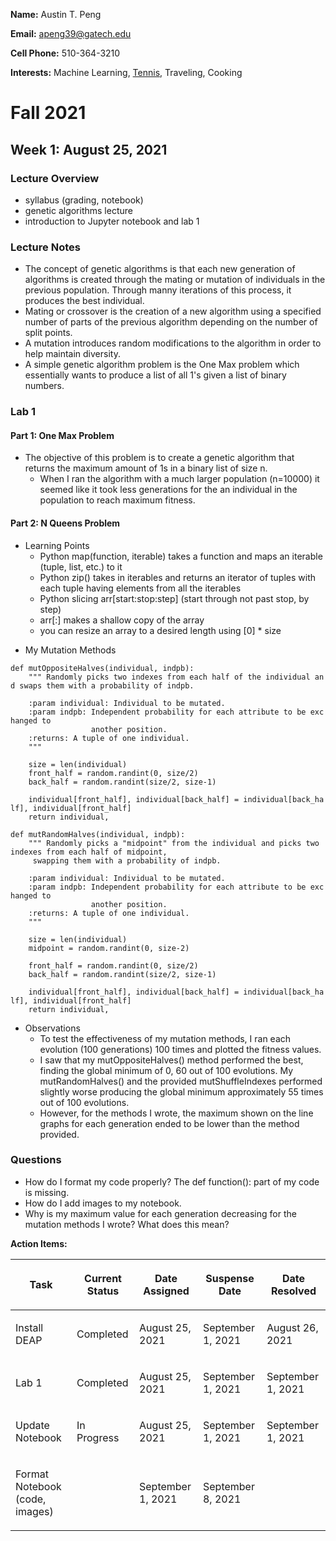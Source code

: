 '''Name:''' Austin T. Peng

'''Email:''' [mailto:apeng39@gatech.edu apeng39@gatech.edu]

'''Cell Phone:''' 510-364-3210

'''Interests:''' Machine Learning, [https://sites.google.com/view/gtclubtennis Tennis], Traveling, Cooking

= Fall 2021 =
== Week 1: August 25, 2021 ==
=== Lecture Overview ===
* syllabus (grading, notebook)
* genetic algorithms lecture
* introduction to Jupyter notebook and lab 1
=== Lecture Notes ===
* The concept of genetic algorithms is that each new generation of algorithms is created through the mating or mutation of individuals in the previous population. Through manny iterations of this process, it produces the best individual.
* Mating or crossover is the creation of a new algorithm using a specified number of parts of the previous algorithm depending on the number of split points.
* A mutation introduces random modifications to the algorithm in order to help maintain diversity.
* A simple genetic algorithm problem is the One Max problem which essentially wants to produce a list of all 1's given a list of binary numbers.

=== Lab 1 ===
==== Part 1: One Max Problem ====
* The objective of this problem is to create a genetic algorithm that returns the maximum amount of 1s in a binary list of size n.
** When I ran the algorithm with a much larger population (n=10000) it seemed like it took less generations for the an individual in the population to reach maximum fitness.

==== Part 2: N Queens Problem ====
* Learning Points
** Python map(function, iterable) takes a function and maps an iterable (tuple, list, etc.) to it
** Python zip() takes in iterables and returns an iterator of tuples with each tuple having elements from all the iterables
** Python slicing arr[start:stop:step] (start through not past stop, by step)
** arr[:] makes a shallow copy of the array
** you can resize an array to a desired length using [0] * size

* My Mutation Methods
 <nowiki>def mutOppositeHalves(individual, indpb):
    """ Randomly picks two indexes from each half of the individual and swaps them with a probability of indpb.
    
    :param individual: Individual to be mutated.
    :param indpb: Independent probability for each attribute to be exchanged to
                  another position.
    :returns: A tuple of one individual.
    """
    
    size = len(individual)
    front_half = random.randint(0, size/2)
    back_half = random.randint(size/2, size-1)
        
    individual[front_half], individual[back_half] = individual[back_half], individual[front_half]
    return individual,</nowiki>

 <nowiki>def mutRandomHalves(individual, indpb):
    """ Randomly picks a "midpoint" from the individual and picks two indexes from each half of midpoint,
     swapping them with a probability of indpb.
    
    :param individual: Individual to be mutated.
    :param indpb: Independent probability for each attribute to be exchanged to
                  another position.
    :returns: A tuple of one individual.
    """
    
    size = len(individual)
    midpoint = random.randint(0, size-2)
    
    front_half = random.randint(0, size/2)
    back_half = random.randint(size/2, size-1)
        
    individual[front_half], individual[back_half] = individual[back_half], individual[front_half]
    return individual,</nowiki>
* Observations
** To test the effectiveness of my mutation methods, I ran each evolution (100 generations) 100 times and plotted the fitness values.
** I saw that my mutOppositeHalves() method performed the best, finding the global minimum of 0, 60 out of 100 evolutions. My mutRandomHalves() and the provided mutShuffleIndexes performed slightly worse producing the global minimum approximately 55 times out of 100 evolutions.
** However, for the methods I wrote, the maximum shown on the line graphs for each generation ended to be lower than the method provided.

=== Questions ===
* How do I format my code properly? The def function(): part of my code is missing.
* How do I add images to my notebook.
* Why is my maximum value for each generation decreasing for the mutation methods I wrote? What does this mean?

'''Action Items:'''
{| class="wikitable"
!Task
!Current Status
!Date Assigned
!Suspense Date
!Date Resolved
|-
|Install DEAP
|Completed
|August 25, 2021
|September 1, 2021
|August 26, 2021
|-
|Lab 1
|Completed
|August 25, 2021
|September 1, 2021
|September 1, 2021
|-
|Update Notebook
|In Progress
|August 25, 2021
|September 1, 2021
|September 1, 2021
|-
|Format Notebook (code, images)
|
|September 1, 2021
|September 8, 2021
|
|}

